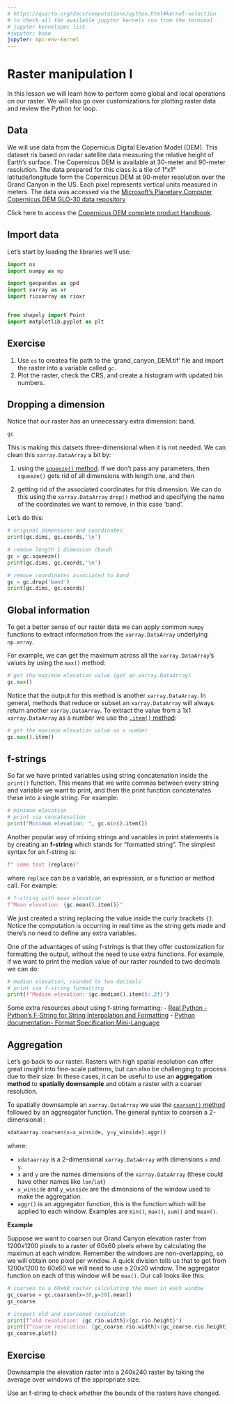```yaml
---
# https://quarto.org/docs/computations/python.html#kernel-selection
# to check all the available jupyter kernels run from the terminal 
# jupyter kernelspec list
#jupyter: base
jupyter: mpc-env-kernel
---
```


<!-- 
Fixing the preview working directory
```python
import os
#home = os.path.expanduser("~")
#os.chdir(os.path.join(home,'eds-220-book'))
```
-->

# Raster manipulation I

In this lesson we will learn how to perform some global and local operations on our raster. 
We will also go over customizations for plotting raster data and review the Python for loop.

## Data
<!-- https://upload.wikimedia.org/wikipedia/commons/b/bb/Grand_Canyon_National_Park_06.jpg-->

We will use data from the Copernicus Digital Elevation Model (DEM).
This dataset ris based on radar satellite data measuring the relative height of Earth's surface. 
The Copernicus DEM is available at 30-meter and 90-meter resolution.
The data prepared for this class is a tile of 1°x1° latitude/longitude form the Copernicus DEM at 90-meter resolution over the Grand Canyon in the US. 
Each pixel represents vertical units measured in meters. 
The data was accessed via the [Microsoft’s Planetary Computer Copernicus DEM GLO-30 data repository](https://planetarycomputer.microsoft.com/dataset/cop-dem-glo-30#overview)

Click here to access the [Copernicus DEM complete product Handbook](https://object.cloud.sdsc.edu/v1/AUTH_opentopography/www/metadata/Copernicus_metadata.pdf).

<!--
To create a simple map for context we will also use a file with the boundaries of the US National Parks boundaries, provided by the US National Park Service [](https://public-nps.opendata.arcgis.com/datasets/nps::nps-boundary-4/about).
-->

## Import data
Let’s start by loading the libraries we’ll use:

```python
import os
import numpy as np

import geopandas as gpd
import xarray as xr
import rioxarray as rioxr


from shapely import Point
import matplotlib.pyplot as plt
```

::: {.callout-tip}
# Exercise
1. Use `os` to createa file path to the 'grand_canyon_DEM.tif' file and import the raster into a variable called `gc`.
2. Plot the raster, check the CRS, and create a histogram with updated bin numbers.
:::

<!--
And then loading our dataset:
```python
# load Grand Canyon DEM data
data_path = os.path.join(os.getcwd(),'data','grand_canyon_DEM.tif')
gc = rioxr.open_rasterio(data_path)
gc
```

A brief exploration of our dataset:
```python
# exploratory plot
gc.plot()
```

```python
# check the raster's CRS
gc.rio.crs
```

```python
# plot histogram of elevation values
# get bin values output on "disposable" variable _ 
_ = gc.plot.hist(bins=50)
```

::: {.callout-note}
# `_`
Notice in the previous line of code we used the underscore `_` to capture the output of the histogram. 
The underscore `_` is often used in Python to name a "disposable" variable we will not use in the future.
::: 
-->

<!--
## Geographic context

To have a better sense of where our raster data is, let's plot one map showing the (general) location of the tile in the world and another one showing the bounding box over the Grand Canyon National Park boundary.

```python
# get the bounds for our raster
bounds = gc.rio.bounds()
bounds
```

### World map + aoi
To show the location of our area of interest (aoi) in the world we will:
1. load the Natural Earth low-resolution world dataset available through `geopandas`
2. construct a `gpd.GeoDataFrame` with a single point in it using the `xmin` and `ymin` form the raster's bounds and the raster's crs.
3. plot the point on top of the worldmap. 

```python
# load Natural Earth worldmap
worldmap = gpd.read_file(gpd.datasets.get_path("naturalearth_lowres"))

grand_canyon = gpd.GeoDataFrame(geometry = [Point([bounds[0],bounds[1]])], crs=gc.rio.crs)

fig, ax = plt.subplots()
ax.axis('off')
worldmap.plot(ax=ax, color = 'lightgray')
grand_canyon.plot(ax=ax, marker='*', color='red')
plt.show()
```

You can check the different types of markers available for points in the [`matplolib` documentation](https://matplotlib.org/stable/api/_as_gen/matplotlib.pyplot.plot.html).

TO DO: map of tile relative to Grand Canyon

-->

## Dropping a dimension

Notice that our raster has an unnecessary extra dimension: band.

```python
gc
```

This is making this datsets three-dimensional when it is not needed. 
We can clean this `xarray.DataArray` a bit by:

1. using the [`squeeze()` method](https://docs.xarray.dev/en/stable/generated/xarray.DataArray.squeeze.html).
If we don't pass any parameters, then `squeeze()` gets rid of all dimensions with length one, and then

2. getting rid of the associated coordinates for this dimension. 
We can do this using the `xarray.DataArray` `drop()` method and specifying the name of the coordinates we want to remove, in this case 'band'.

Let's do this:
```python
# original dimensions and coordinates
print(gc.dims, gc.coords,'\n')

# remove length 1 dimension (band)
gc = gc.squeeze()
print(gc.dims, gc.coords,'\n')

# remove coordinates associated to band
gc = gc.drop('band')
print(gc.dims, gc.coords)
```

## Global information

To get a better sense of our raster data we can apply common `numpy` functions to extract information from the `xarray.DataArray` underlying `np.array`.

For example, we can get the maximum across all the `xarray.DataArray`'s values by using the `max()` method:
```python
# get the maximum elevation value (get an xarray.DataArray)
gc.max()
```

Notice that the output for this method is another `xarray.DataArray`. 
In general, methods that reduce or subset an `xarray.DataArray` will always return another `xarray.DataArray`. 
To extract the value from a 1x1 `xarray.DataArray` as a number we use the [`.item()` method](#https://docs.xarray.dev/en/stable/generated/xarray.DataArray.item.html):

```python
# get the maximum elevation value as a number
gc.max().item()
```

<!--
https://discuss.codecademy.com/t/what-are-good-reasons-to-use-string-formatting/446707

https://stackoverflow.com/questions/57150426/what-is-printf
-->

## f-strings

So far we have printed variables using string concatenation inside the `print()` function. 
This means that we write commas between every string and variable we want to print, and then the print function concatenates these into a single string. For example:

```python
# minimum elevation
# print via concatenation
print("Minimum elevation: ", gc.min().item())
```

Another popular way of mixing strings and variables in print statements is by creating an **f-string** which stands for "formatted string". 
The simplest syntax for an f-string is:
```python
f" some text {replace}"
```
where `replace` can be a variable, an expression, or a function or method call. 
For example:

```python
# f-string with mean elevation
f"Mean elevation: {gc.mean().item()}"
```

We just created a string replacing the value inside the curly brackets `{}`. 
Notice the computation is occurring in real time as the string gets made and there's no need to define any extra variables.

One of the advantages of using f-strings is that they offer customization for formatting the output, without the need to use extra functions. 
For example, if we want to print the median value of our raster rounded to two decimals we can do:

```python
# median elevation, rounded to two decimals
# print via f-string formatting
print(f"Median elevation: {gc.median().item():.2f}")
```

Some extra resources about using f-string formatting:
- [Real Python - Python's F-String for String Interpolation and Formatting](https://realpython.com/python-f-strings/)
- [Python documentation- Format Specification Mini-Language](https://docs.python.org/3/library/string.html#formatspec)


## Aggregation

Let's go back to our raster. 
Rasters with high spatial resolution can offer great insight into fine-scale patterns, but can also be challenging to process due to their size. 
In these cases, it can be useful to use an **aggregation method** to **spatially downsample** and obtain a raster with a coarser resolution. 

To spatially downsample an `xarray.DataArray` we use the [`coarsen()` method](https://xarray.pydata.org/en/v2023.10.1/generated/xarray.DataArray.coarsen.html) followed by an aggreagator function. 
The general syntax to coarsen a 2-dimensional :
```python
xdataarray.coarsen(x=x_winside, y=y_winside).aggr()
```
where:

- `xdataarray` is a 2-dimensional `xarray.DataArray` with dimensions `x` and `y`. 
- `x` and `y` are the names dimensions of the `xarray.DataArray` (these could have other names like `lon`/`lat`)
- `x_winside` and `y_winside` are the dimensions of the window used to make the aggregation. 
- `aggr()` is an aggregator function, this is the function which will be applied to each window. Examples are `min()`, `max()`, `sum()` and `mean()`.

**Example**

Suppose we want to coarsen our Grand Canyon elevation raster from 1200x1200 pixels to a raster of 60x60 pixels where by calculating the maximun at each window. 
Remember the windows are non-overlapping, so we will obtain one pixel per window. 
A quick division tells us that to got from 1200x1200 to 60x60 we will need to use a 20x20 window. 
The aggregator function on each of this window will be `max()`.
Our call looks like this:

```python
# coarsen to a 60x60 raster calculating the mean in each window
gc_coarse = gc.coarsen(x=20,y=20).mean()
gc_coarse
```

```python
# inspect old and coarsened resolution
print(f"old resolution: {gc.rio.width}x{gc.rio.height}")
print(f"coarse resolution: {gc_coarse.rio.width}x{gc_coarse.rio.height}")
gc_coarse.plot()
```

<!--
## Categorization

Let's go back to our original raster. 
Local operations on rasters refer to operations that are performed cell-by-cell. 
Our NDVI calculation in the previous lesson is such an example. 
Another popular local operation is to reclassify each cell in the raster as part of group or category. 

**Example**

Let's say we want to divide our assign each pixel to which percentile it is in.

```python
np.percentile(gc, [25,50,75])
```

```python
gc_classes = xr.apply_ufunc(
    np.digitize,
    gc,
    np.percentile(gc,[25,50,75])
)
gc_classes.plot()
```


## For loops and list comprehension

```python
perc = np.percentile(gc,[0,25,50,75,100])
perc
```

```python
for p in perc:
  print(p)
```

```python
n = len(perc)
print(f'number of elements in perc: {n} \n')
for i in range(n):
  print(f"index {i}, value: {perc[i]}")
```

```python
# create an f-string and print it for each index
for i in range(n-1):
  print(f"{perc[i]:0f} - {perc[i+1] - 1:0f}")
```

```python
# list comprehension
[f'{perc[i]:0f} - {perc[i+1] - 1:0f}' for i in range(len(perc)-1)]
```

## Graph customization

```python
# https://matplotlib.org/stable/gallery/color/colormap_reference.html
# https://matplotlib.org/stable/gallery/color/custom_cmap.html
# https://stackoverflow.com/questions/37727380/plotting-discrete-colorbar-in-legend-style-using-matplotlib

fig, ax = plt.subplots()

# ============= CUSTOMIZE COLORS ===============
n_classes = len(np.unique(gc_classes))
cmap = plt.cm.get_cmap('Oranges', n_classes)
# ==============================================

#  map elevation raster
gc_classes.plot.imshow(ax=ax, 
                       add_colorbar=False, # will add custom legend
                       cmap=cmap)

# ============= CUSTOMIZE LEGEND ===============
# -- create list of color patches for legend
patches = [mpatches.Patch(color=cmap(i)) for i in range(n_classes)]

# --- create text for each legend
percentiles = np.percentile(gc,[0,25,50,75,100])
legends = [f'{perc[i]:.0f} - {perc[i+1] - 1:.0f}' for i in range(len((perc))-1)]

# --- update legend
plt.legend(patches, # color patches
           legends, # legends
           loc='center left',  
           bbox_to_anchor=(1, 0.5), 
           title = 'Elevation (m)')
# ===============================================

# update title and axis labels
ax.set_title('Elevation at the Grand Canyon')
ax.set_xlabel('Longitude')
ax.set_ylabel('Latitude')

plt.show()
```
-->

::: {.callout-tip}
# Exercise
Downsample the elevation raster into a 240x240 raster by taking the average over windows of the appropriate size. 

Use an f-string to check whether the bounds of the rasters have changed.
:::